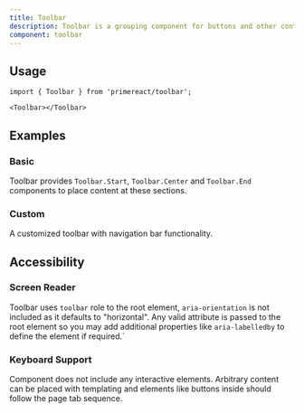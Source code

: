 ```yaml
---
title: Toolbar
description: Toolbar is a grouping component for buttons and other content.
component: toolbar
---
```


## Usage

```tsx
import { Toolbar } from 'primereact/toolbar';
```

```tsx
<Toolbar></Toolbar>
```

## Examples

### Basic

Toolbar provides `Toolbar.Start`, `Toolbar.Center` and `Toolbar.End` components to place content at these sections.

<DocDemoViewer name="toolbar:basic-demo" />

### Custom

A customized toolbar with navigation bar functionality.

<DocDemoViewer name="toolbar:custom-demo" />

## Accessibility

### Screen Reader

Toolbar uses `toolbar` role to the root element, `aria-orientation` is not included as it defaults to "horizontal". Any valid attribute is passed to the root element so you may add additional properties like `aria-labelledby` to define the element if required.`

### Keyboard Support

Component does not include any interactive elements. Arbitrary content can be placed with templating and elements like buttons inside should follow the page tab sequence.
